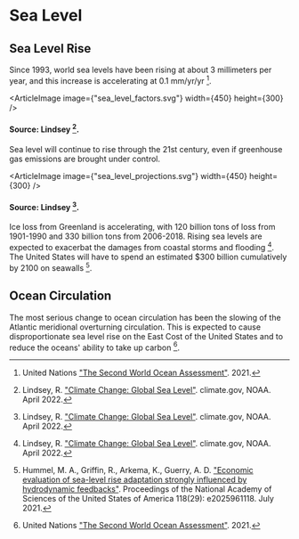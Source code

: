 


# Sea Level

## Sea Level Rise

Since 1993, world sea levels have been rising at about 3 millimeters per year, and this increase is accelerating at 0.1 mm/yr/yr [^{ 1 }].

<ArticleImage image={"sea_level_factors.svg"} width={450} height={300} />
#### Source: Lindsey [^{ 2 }].

Sea level will continue to rise through the 21st century, even if greenhouse gas emissions are brought under control.

<ArticleImage image={"sea_level_projections.svg"} width={450} height={300} />
#### Source: Lindsey [^{ 2 }].

Ice loss from Greenland is accelerating, with 120 billion tons of loss from 1901-1990 and 330 billion tons from 2006-2018. Rising sea levels are expected to exacerbat the damages from coastal storms and flooding [^{ 2 }]. The United States will have to spend an estimated $300 billion cumulatively by 2100 on seawalls [^{ 3 }].

## Ocean Circulation

The most serious change to ocean circulation has been the slowing of the Atlantic meridional overturning circulation. This is expected to cause disproportionate sea level rise on the East Cost of the United States and to reduce the oceans' ability to take up carbon [^{ 1 }].

[^{ 1 }]: United Nations ["The Second World Ocean Assessment"](https://www.un.org/regularprocess/woa2launch). 2021.

[^{ 2 }]: Lindsey, R. ["Climate Change: Global Sea Level"](https://www.climate.gov/news-features/understanding-climate/climate-change-global-sea-level). climate.gov, NOAA. April 2022.

[^{ 3 }]: Hummel, M. A., Griffin, R., Arkema, K., Guerry, A. D. ["Economic evaluation of sea-level rise adaptation strongly influenced by hydrodynamic feedbacks"](https://www.pnas.org/doi/abs/10.1073/pnas.2025961118). Proceedings of the National Academy of Sciences of the United States of America 118(29): e2025961118. July 2021.
